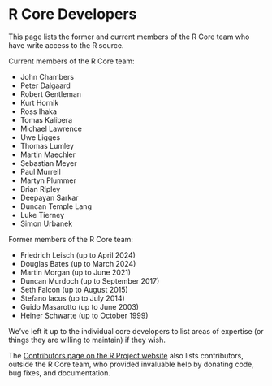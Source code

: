 # R Core Developers {#CoreDev}

This page lists the former and current members of the R Core team who have write access to the R source.

Current members of the R Core team:

  * John Chambers
  * Peter Dalgaard
  * Robert Gentleman
  * Kurt Hornik
  * Ross Ihaka
  * Tomas Kalibera
  * Michael Lawrence
  * Uwe Ligges
  * Thomas Lumley
  * Martin Maechler
  * Sebastian Meyer
  * Paul Murrell
  * Martyn Plummer
  * Brian Ripley
  * Deepayan Sarkar
  * Duncan Temple Lang
  * Luke Tierney
  * Simon Urbanek

Former members of the R Core team:

  * Friedrich Leisch (up to April 2024)
  * Douglas Bates (up to March 2024)
  * Martin Morgan (up to June 2021)
  * Duncan Murdoch (up to September 2017)
  * Seth Falcon (up to August 2015)
  * Stefano lacus (up to July 2014)
  * Guido Masarotto (up to June 2003)
  * Heiner Schwarte (up to October 1999)

We've left it up to the individual core developers to list areas of expertise (or things they are willing to maintain) if they wish.
<!-- TODO add URL to bios, perhaps on the R project website -->

The [Contributors page on the R Project website](https://www.r-project.org/contributors.html) also lists contributors, outside the R Core team, who provided invaluable help by donating code, bug fixes, and documentation.
